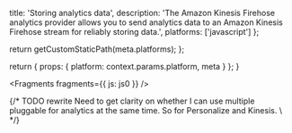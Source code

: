 
  title: 'Storing analytics data',
  description: 'The Amazon Kinesis Firehose analytics provider allows you to send analytics data to an Amazon Kinesis Firehose stream for reliably storing data.',
  platforms: ['javascript']
};

  return getCustomStaticPath(meta.platforms);
};

  return {
    props: {
      platform: context.params.platform,
      meta
    }
  };
}


<Fragments fragments={{ js: js0 }} />

{/* TODO rewrite Need to get clarity on whether I can use multiple pluggable for analytics at the same time. So for Personalize and Kinesis. \ */}

